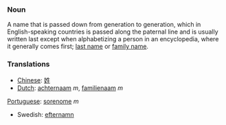 ===Noun===

A name that is passed down from generation to generation, which in English-speaking countries is passed along the paternal line and is usually written last except when alphabetizing a person in an encyclopedia, where it generally comes first; [[last name]] or [[family name]].

===Translations===
*[[Chinese]]: [[姓]]
*[[Dutch]]: [[achternaam]] ''m'', [[familienaam]] ''m''
[[Portuguese]]: [[sorenome]] ''m''
*Swedish: [[efternamn]]